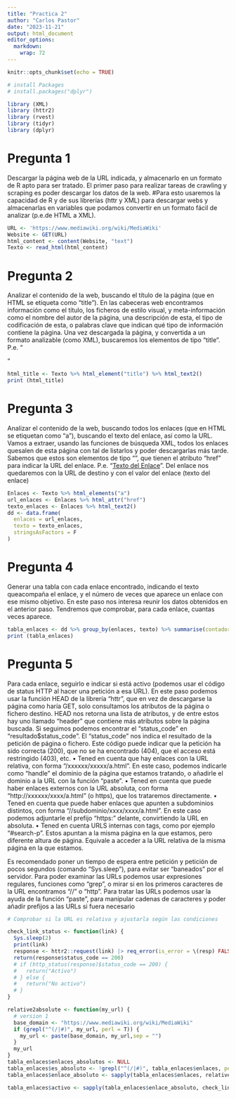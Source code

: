 ```yaml
---
title: "Practica 2"
author: "Carlos Pastor"
date: "2023-11-21"
output: html_document
editor_options: 
  markdown: 
    wrap: 72
---
```


```r
knitr::opts_chunk$set(echo = TRUE)
```

```r
# install Packages
# install.packages("dplyr")

library (XML) 
library (httr2)
library (rvest)
library (tidyr)
library (dplyr)
```


# Pregunta 1
Descargar la página web de la URL indicada, y almacenarlo en un formato de R apto para ser tratado. El primer paso para realizar tareas de crawling y scraping es poder descargar los datos de la web. #Para esto usaremos la capacidad de R y de sus librerías (httr y XML) para descargar webs y almacenarlas en variables que podamos convertir en un formato fácil de analizar (p.e.de HTML a XML). 
```r
URL <- 'https://www.mediawiki.org/wiki/MediaWiki'
Website <- GET(URL)
html_content <- content(Website, "text")
Texto <- read_html(html_content)
```


# Pregunta 2
Analizar el contenido de la web, buscando el título de la página (que en HTML se etiqueta como “title”). En las cabeceras web encontramos información como el título, los ficheros de estilo visual, y meta-información como el nombre del autor de la página, una descripción de esta, el tipo de codificación de esta, o palabras clave que indican qué tipo de información contiene la página. Una vez descargada la página, y convertida a un formato analizable (como XML), buscaremos los elementos de tipo “title”. P.e. “<title>Titulo de Página</title>”
```r
html_title <- Texto %>% html_element("title") %>% html_text2()
print (html_title)
```


# Pregunta 3
Analizar el contenido de la web, buscando todos los enlaces (que en HTML se etiquetan como “a”), buscando el texto del enlace, así como la URL. Vamos a extraer, usando las funciones de búsqueda XML, todos los enlaces quesalen de esta página con tal de listarlos y poder descargarlas más tarde. Sabemos que estos son elementos de tipo “<a>”, que tienen el atributo “href” para indicar la URL del enlace. P.e. “<a href = ‘enlace’>Texto del Enlace</a>”. Del enlace nos quedaremos con la URL de destino y con el valor del enlace (texto del enlace)
```r
Enlaces <- Texto %>% html_elements("a")
url_enlaces <- Enlaces %>% html_attr("href")
texto_enlaces <- Enlaces %>% html_text2()
dd <- data.frame(
  enlaces = url_enlaces,
  texto = texto_enlaces,
  stringsAsFactors = F
)
```


# Pregunta 4
Generar una tabla con cada enlace encontrado, indicando el texto queacompaña el enlace, y el número de veces que aparece un enlace con ese mismo objetivo. En este paso nos interesa reunir los datos obtenidos en el anterior paso. Tendremos que comprobar, para cada enlace, cuantas veces aparece.
```r
tabla_enlaces <- dd %>% group_by(enlaces, texto) %>% summarise(contador = n(), .groups()="drop")
print (tabla_enlaces)
```


# Pregunta 5
Para cada enlace, seguirlo e indicar si está activo (podemos usar el código de status HTTP al hacer una petición a esa URL). En este paso podemos usar la función HEAD de la librería “httr”, que en vez de descargarse la página como haría GET, solo consultamos los atributos de la página o fichero destino. HEAD nos retorna una lista de atributos, y de entre estos hay uno llamado “header” que contiene más atributos sobre la página buscada. Si seguimos podemos encontrar el “status_code” en “resultado$status_code”. El “status_code” nos indica el resultado de la petición de página o fichero. Este código puede indicar que la petición ha sido correcta (200), que no se ha encontrado (404), que el acceso está restringido (403), etc.
• Tened en cuenta que hay enlaces con la URL relativa, con forma “/xxxxxx/xxxxx/a.html”. En este caso, podemos indicarle como “handle” el dominio de la página que estamos tratando, o añadirle el dominio a la URL con la función “paste”. 
• Tened en cuenta que puede haber enlaces externos con la URL absoluta, con forma “http://xxxxxx/xxxx/a.html” (o https), que los trataremos directamente.
• Tened en cuenta que puede haber enlaces que apunten a subdominios distintos, con forma “//subdominio/xxxx/xxxx/a.html”. En este caso podemos adjuntarle el prefijo “https:” delante, convirtiendo la URL en absoluta.
• Tened en cuenta URLS internas con tags, como por ejemplo “#search-p”. Estos apuntan a la misma página en la que estamos, pero diferente altura de página. Equivale a acceder a la URL relativa de la misma página en la que estamos.

Es recomendado poner un tiempo de espera entre petición y petición de pocos segundos (comando “Sys.sleep”), para evitar ser “baneados” por el servidor. Para poder examinar las URLs podemos usar expresiones regulares, funciones como “grep”, o mirar si en los primeros caracteres de la URL encontramos “//” o “http”.  Para tratar las URLs podemos usar la ayuda de la función “paste”, para manipular cadenas de caracteres y poder añadir prefijos a las URLs si fuera necesario

```r
# Comprobar si la URL es relativa y ajustarla según las condiciones

check_link_status <- function(link) {
  Sys.sleep(2)
  print(link)
  response <- httr2::request(link) |> req_error(is_error = \(resp) FALSE) |> req_perform()
  return(response$status_code == 200)
  # if (http_status(response)$status_code == 200) {
  #   return("Activo")
  # } else {
  #   return("No activo")
  # }
}
```

```r
relative2absolute <- function(my_url) {
  # version 1
  base_domain <- "https://www.mediawiki.org/wiki/MediaWiki"
  if (grepl("^(/|#)", my_url, perl = T)) {
    my_url <- paste(base_domain, my_url,sep = "")
  }
  my_url
}
tabla_enlaces$enlaces_absolutos <- NULL
tabla_enlaces$es_absoluto <- !grepl("^(/|#)", tabla_enlaces$enlaces, perl = T)
tabla_enlaces$enlace_absoluto <- sapply(tabla_enlaces$enlaces, relative2absolute)
```


```r
tabla_enlaces$activo <- sapply(tabla_enlaces$enlace_absoluto, check_link_status)

```